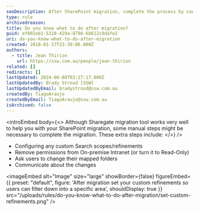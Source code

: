 ```yaml
---
seoDescription: After SharePoint migration, complete the process by configuring custom search scopes, removing on-premise permissions, and communicating changes to users.
type: rule
archivedreason:
title: Do you know what to do after migration?
guid: ef881eb1-5328-429a-8796-6b612c8dafe2
uri: do-you-know-what-to-do-after-migration
created: 2018-01-17T23:39:06.000Z
authors:
  - title: Jean Thirion
    url: https://ssw.com.au/people/jean-thirion
related: []
redirects: []
lastUpdated: 2024-06-08T03:27:17.000Z
lastUpdatedBy: Brady Stroud [SSW]
lastUpdatedByEmail: bradystroud@ssw.com.au
createdBy: TiagoAraujo
createdByEmail: TiagoAraujo@ssw.com.au
isArchived: false
---
```


<introEmbed
  body={<>
Although Sharegate migration tool works very well to help you with your SharePoint migration, some manual steps might be necessary to complete the migration. These extra steps include:
  </>}
/>
- Configuring any custom Search scopes/refinements
- Remove permissions from On-premise Intranet (or turn it to Read-Only)
- Ask users to change their mapped folders
- Communicate about the changes


<imageEmbed
  alt="Image"
  size="large"
  showBorder={false}
  figureEmbed={{
    preset: "default",
    figure: 'After migration set your custom refinements so users can filter down into a specific area',
    shouldDisplay: true
  }}
  src="/uploads/rules/do-you-know-what-to-do-after-migration/set-custom-refinements.png"
/>
